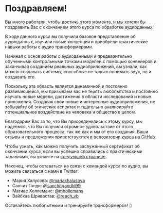# Поздравляем!

Вы много работали, чтобы достичь этого момента, и мы хотели бы поздравить Вас с окончанием этого курса по обработке аудиоданных!

В ходе данного курса вы получили базовое представление об аудиоданных, изучили новые концепции и приобрели
практические навыки работы с аудио трансформерами.

Начиная с основ работы с аудиоданными и предварительно обученными контрольными точками моделей с помощью конвейеров и заканчивая созданием реальных
аудиоприложений, вы узнали, как можно создавать системы, способные не только понимать звук, но и создавать его.

Поскольку эта область является динамичной и постоянно развивающейся, мы призываем вас не терять любопытства и постоянно изучать новые модели, достижения в области исследований
и новые приложения. Создавая свои новые и интересные аудиоприложения, не забывайте об этических аспектах
и тщательно анализируйте потенциальное воздействие на человека и общество в целом.

Благодарим Вас за то, что Вы присоединились к этому курсу, мы надеемся, что Вы получили огромное удовольствие от этого образовательного процесса,
так же как и мы от его создания. Ваши отзывы и предложения приветствуются в 
[репозитории курса на GitHub](https://github.com/huggingface/audio-transformers-course).  

Чтобы узнать, как можно получить заслуженный сертификат об окончании курса, если вы успешно справились с практическими заданиями, 
вы узнаете на [следующей странице](certification).

Наконец, чтобы оставаться на связи с командой курса по аудио, вы можете связаться с нами в Twitter:

* Мария Халусова: [@mariakhalusova](https://twitter.com/mariaKhalusova)
* Санчит Ганди: [@sanchitgandhi99](https://twitter.com/sanchitgandhi99)
* Матиас Холлеманс: [@mhollemans](https://twitter.com/mhollemans)
* Вайбхав Шривастав: [@reach_vb](https://twitter.com/reach_vb)

Оставайтесь любопытными и тренируйте трансформеров! :)
